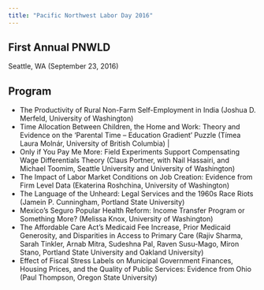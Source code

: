 ```yaml
---
title: "Pacific Northwest Labor Day 2016"
---
```


## First Annual PNWLD

Seattle, WA (September 23, 2016)

## Program

-   The Productivity of Rural Non-Farm Self-Employment in India (Joshua D. Merfeld, University of Washington)\
-   Time Allocation Between Children, the Home and Work: Theory and Evidence on the ‘Parental Time – Education Gradient’ Puzzle (Tímea Laura Molnár, University of British Columbia) \|
-   Only if You Pay Me More: Field Experiments Support Compensating Wage Differentials Theory (Claus Portner, with Nail Hassairi, and Michael Toomim, Seattle University and University of Washington)\
-   The Impact of Labor Market Conditions on Job Creation: Evidence from Firm Level Data (Ekaterina Roshchina, University of Washington)\
-   The Language of the Unheard: Legal Services and the 1960s Race Riots (Jamein P. Cunningham, Portland State University)\
-   Mexico’s Seguro Popular Health Reform: Income Transfer Program or Something More? (Melissa Knox, University of Washington)
-   The Affordable Care Act’s Medicaid Fee Increase, Prior Medicaid Generosity, and Disparities in Access to Primary Care (Rajiv Sharma, Sarah Tinkler, Arnab Mitra, Sudeshna Pal, Raven Susu-Mago, Miron Stano, Portland State University and Oakland University)
-   Effect of Fiscal Stress Labels on Municipal Government Finances, Housing Prices, and the Quality of Public Services: Evidence from Ohio (Paul Thompson, Oregon State University)
